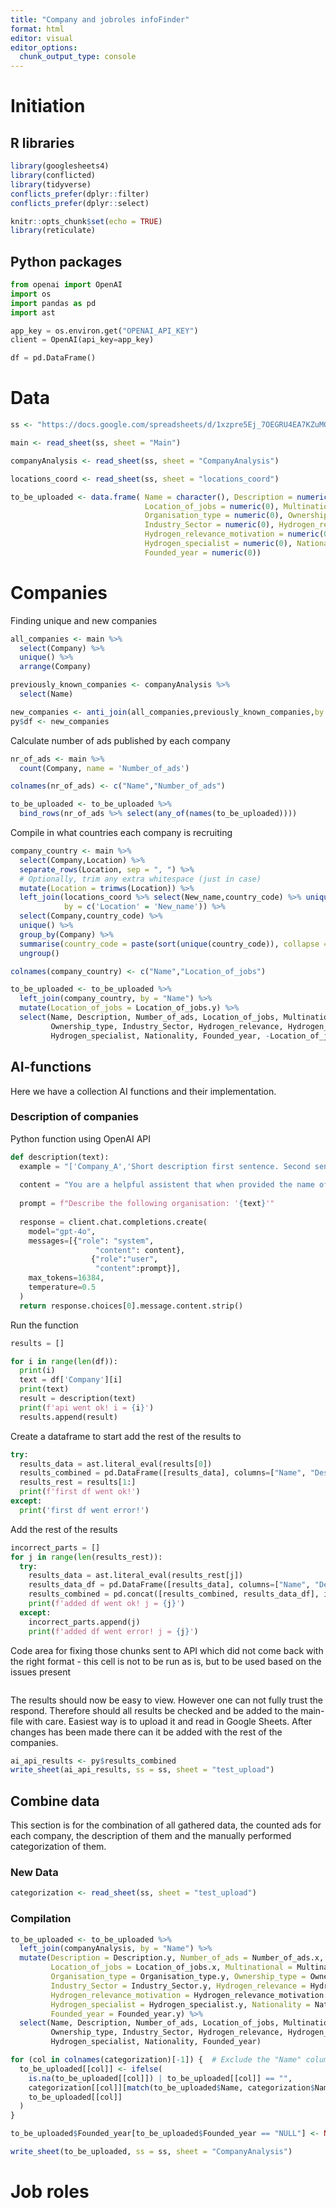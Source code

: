 ```yaml
---
title: "Company and jobroles infoFinder"
format: html
editor: visual
editor_options: 
  chunk_output_type: console
---
```


# Initiation

## R libraries

```r
library(googlesheets4)
library(conflicted)
library(tidyverse)
conflicts_prefer(dplyr::filter)
conflicts_prefer(dplyr::select)

knitr::opts_chunk$set(echo = TRUE)
library(reticulate)
```

## Python packages

```python
from openai import OpenAI
import os
import pandas as pd
import ast

app_key = os.environ.get("OPENAI_API_KEY")
client = OpenAI(api_key=app_key)

df = pd.DataFrame()
```

# Data

```r
ss <- "https://docs.google.com/spreadsheets/d/1xzpre5Ej_7OEGRU4EA7KZuMQnSz5YCyTx5Sdbml6bQE/edit#gid=0"

main <- read_sheet(ss, sheet = "Main")

companyAnalysis <- read_sheet(ss, sheet = "CompanyAnalysis")

locations_coord <- read_sheet(ss, sheet = "locations_coord")

to_be_uploaded <- data.frame( Name = character(), Description = numeric(0), Number_of_ads = numeric(0),
                              Location_of_jobs = numeric(0), Multinational = numeric(0),
                              Organisation_type = numeric(0), Ownership_type = numeric(0),
                              Industry_Sector = numeric(0), Hydrogen_relevance = numeric(0),
                              Hydrogen_relevance_motivation = numeric(0), 
                              Hydrogen_specialist = numeric(0), Nationality = numeric(0),
                              Founded_year = numeric(0))
```

# Companies

Finding unique and new companies

```r
all_companies <- main %>%
  select(Company) %>%
  unique() %>%
  arrange(Company)

previously_known_companies <- companyAnalysis %>%
  select(Name)

new_companies <- anti_join(all_companies,previously_known_companies,by = c("Company" = "Name"))
py$df <- new_companies
```

Calculate number of ads published by each company

```r
nr_of_ads <- main %>%
  count(Company, name = 'Number_of_ads')

colnames(nr_of_ads) <- c("Name","Number_of_ads")

to_be_uploaded <- to_be_uploaded %>%
  bind_rows(nr_of_ads %>% select(any_of(names(to_be_uploaded))))
```

Compile in what countries each company is recruiting

```r
company_country <- main %>%
  select(Company,Location) %>%
  separate_rows(Location, sep = ", ") %>%
  # Optionally, trim any extra whitespace (just in case)
  mutate(Location = trimws(Location)) %>%
  left_join(locations_coord %>% select(New_name,country_code) %>% unique(),
            by = c('Location' = 'New_name')) %>%
  select(Company,country_code) %>%
  unique() %>%
  group_by(Company) %>%
  summarise(country_code = paste(sort(unique(country_code)), collapse = ", ")) %>%
  ungroup() 

colnames(company_country) <- c("Name","Location_of_jobs")

to_be_uploaded <- to_be_uploaded %>%
  left_join(company_country, by = "Name") %>%  
  mutate(Location_of_jobs = Location_of_jobs.y) %>%         
  select(Name, Description, Number_of_ads, Location_of_jobs, Multinational, Organisation_type,
         Ownership_type, Industry_Sector, Hydrogen_relevance, Hydrogen_relevance_motivation, 
         Hydrogen_specialist, Nationality, Founded_year, -Location_of_jobs.y, -Location_of_jobs.x)    
```

## AI-functions

Here we have a collection AI functions and their implementation.

### Description of companies

Python function using OpenAI API

```python
def description(text):
  example = "['Company_A','Short description first sentence. Second sentence']"
  
  content = "You are a helpful assistent that when provided the name of an organisation respond with a short description, two scentences (no more, no less), about the organisation and what they do. Your response should be in the form of a python list which consists of two items, the first being the name of the organisation provided, the second being the short description of the organisation. Do not add any text or characters outside of the list and it should be able to be read as a python list. Here is an example: "+example
  
  prompt = f"Describe the following organisation: '{text}'"
  
  response = client.chat.completions.create(
    model="gpt-4o",
    messages=[{"role": "system", 
                   "content": content},
                  {"role":"user",
                   "content":prompt}],
    max_tokens=16384,
    temperature=0.5
  )
  return response.choices[0].message.content.strip()

```

Run the function

```python
results = []

for i in range(len(df)):
  print(i)
  text = df['Company'][i]
  print(text)
  result = description(text)
  print(f'api went ok! i = {i}')
  results.append(result)
```

Create a dataframe to start add the rest of the results to

```python
try:
  results_data = ast.literal_eval(results[0])
  results_combined = pd.DataFrame([results_data], columns=["Name", "Description"])
  results_rest = results[1:]
  print(f'first df went ok!')
except:
  print('first df went error!')
```

Add the rest of the results

```python
incorrect_parts = []
for j in range(len(results_rest)):
  try:
    results_data = ast.literal_eval(results_rest[j])
    results_data_df = pd.DataFrame([results_data], columns=["Name", "Description"])
    results_combined = pd.concat([results_combined, results_data_df], ignore_index=True)
    print(f'added df went ok! j = {j}')
  except:
    incorrect_parts.append(j)
    print(f'added df went error! j = {j}')
```

Code area for fixing those chunks sent to API which did not come back with the right format - this cell is not to be run as is, but to be used based on the issues present

```python

```

The results should now be easy to view. However one can not fully trust the respond. Therefore should all results be checked and be added to the main-file with care. Easiest way is to upload it and read in Google Sheets. After changes has been made there can it be added with the rest of the companies.

```r
ai_api_results <- py$results_combined
write_sheet(ai_api_results, ss = ss, sheet = "test_upload")
```

## Combine data

This section is for the combination of all gathered data, the counted ads for each company, the description of them and the manually performed categorization of them.

### New Data

```r
categorization <- read_sheet(ss, sheet = "test_upload")
```

### Compilation

```r
to_be_uploaded <- to_be_uploaded %>%
  left_join(companyAnalysis, by = "Name") %>%  
  mutate(Description = Description.y, Number_of_ads = Number_of_ads.x, 
         Location_of_jobs = Location_of_jobs.x, Multinational = Multinational.y,
         Organisation_type = Organisation_type.y, Ownership_type = Ownership_type.y,
         Industry_Sector = Industry_Sector.y, Hydrogen_relevance = Hydrogen_relevance.y,
         Hydrogen_relevance_motivation = Hydrogen_relevance_motivation.y, 
         Hydrogen_specialist = Hydrogen_specialist.y, Nationality = Nationality.y,
         Founded_year = Founded_year.y) %>%         
  select(Name, Description, Number_of_ads, Location_of_jobs, Multinational, Organisation_type,
         Ownership_type, Industry_Sector, Hydrogen_relevance, Hydrogen_relevance_motivation, 
         Hydrogen_specialist, Nationality, Founded_year)

for (col in colnames(categorization)[-1]) {  # Exclude the "Name" column
  to_be_uploaded[[col]] <- ifelse(
    is.na(to_be_uploaded[[col]]) | to_be_uploaded[[col]] == "", 
    categorization[[col]][match(to_be_uploaded$Name, categorization$Name)], 
    to_be_uploaded[[col]]
  )
}

to_be_uploaded$Founded_year[to_be_uploaded$Founded_year == "NULL"] <- NA
```

```r
write_sheet(to_be_uploaded, ss = ss, sheet = "CompanyAnalysis")
```

# Job roles
